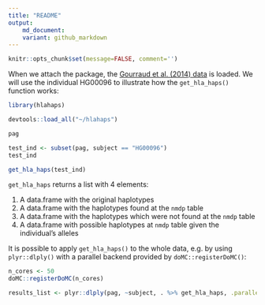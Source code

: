 ```yaml
---
title: "README"
output: 
    md_document:
    variant: github_markdown
---
```


```r
knitr::opts_chunk$set(message=FALSE, comment='')
```

When we attach the package, the [Gourraud et al. (2014) data](http://dx.doi.org/10.1371/journal.pone.0097282) is loaded. We will use the individual HG00096 to illustrate how the `get_hla_haps()` function works:

```r
library(hlahaps)
```

```r
devtools::load_all("~/hlahaps")
```

```r
pag

test_ind <- subset(pag, subject == "HG00096")
test_ind

get_hla_haps(test_ind)
```

`get_hla_haps` returns a list with 4 elements:

1. A data.frame with the original haplotypes
2. A data.frame with the haplotypes found at the `nmdp` table
3. A data.frame with the haplotypes which were not found at the `nmdp` table
4. A data.frame with possible haplotypes at `nmdp` table given the individual's alleles

It is possible to apply `get_hla_haps()` to the whole data, e.g. by using `plyr::dlply()` with a parallel backend provided by `doMC::registerDoMC()`:

```r
n_cores <- 50
doMC::registerDoMC(n_cores)

results_list <- plyr::dlply(pag, ~subject, . %>% get_hla_haps, .parallel = TRUE)
```
